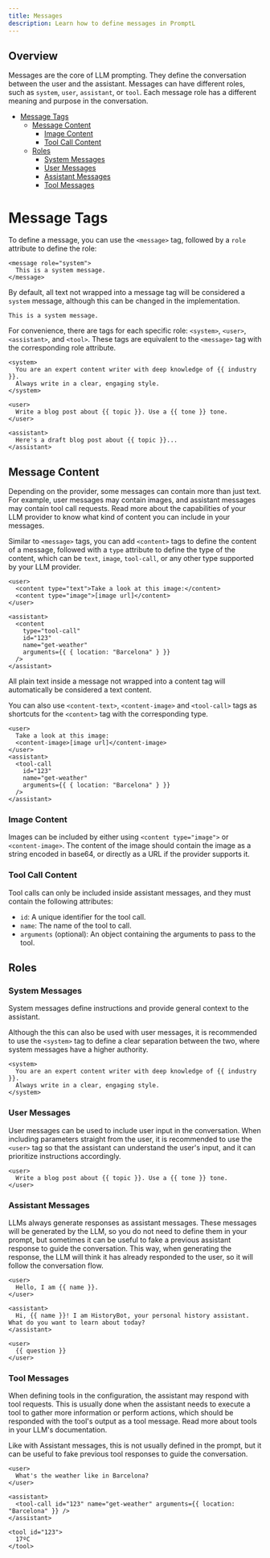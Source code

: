 ```yaml
---
title: Messages
description: Learn how to define messages in PromptL
---
```


## Overview

Messages are the core of LLM prompting. They define the conversation between the user and the assistant. Messages can have different roles, such as `system`, `user`, `assistant`, or `tool`. Each message role has a different meaning and purpose in the conversation.

- [Message Tags](#message-tags)
  - [Message Content](#message-content)
    - [Image Content](#image-content)
    - [Tool Call Content](#tool-call-content)
  - [Roles](#roles)
    - [System Messages](#system-messages)
    - [User Messages](#user-messages)
    - [Assistant Messages](#assistant-messages)
    - [Tool Messages](#tool-messages)

# Message Tags

To define a message, you can use the `<message>` tag, followed by a `role` attribute to define the role:

```plaintext
<message role="system">
  This is a system message.
</message>
```

By default, all text not wrapped into a message tag will be considered a `system` message, although this can be changed in the implementation.

```plaintext
This is a system message.
```

For convenience, there are tags for each specific role: `<system>`, `<user>`, `<assistant>`, and `<tool>`. These tags are equivalent to the `<message>` tag with the corresponding role attribute.

```plaintext
<system>
  You are an expert content writer with deep knowledge of {{ industry }}.
  Always write in a clear, engaging style.
</system>

<user>
  Write a blog post about {{ topic }}. Use a {{ tone }} tone.
</user>

<assistant>
  Here's a draft blog post about {{ topic }}...
</assistant>
```

## Message Content

Depending on the provider, some messages can contain more than just text. For example, user messages may contain images, and assistant messages may contain tool call requests. Read more about the capabilities of your LLM provider to know what kind of content you can include in your messages.

Similar to `<message>` tags, you can add `<content>` tags to define the content of a message, followed with a `type` attribute to define the type of the content, which can be `text`, `image`, `tool-call`, or any other type supported by your LLM provider.

```
<user>
  <content type="text">Take a look at this image:</content>
  <content type="image">[image url]</content>
</user>

<assistant>
  <content
    type="tool-call"
    id="123"
    name="get-weather"
    arguments={{ { location: "Barcelona" } }}
  />
</assistant>
```

All plain text inside a message not wrapped into a content tag will automatically be considered a text content.

You can also use `<content-text>`, `<content-image>` and `<tool-call>` tags as shortcuts for the `<content>` tag with the corresponding type.

```
<user>
  Take a look at this image:
  <content-image>[image url]</content-image>
</user>
<assistant>
  <tool-call
    id="123"
    name="get-weather"
    arguments={{ { location: "Barcelona" } }}
  />
</assistant>
```

### Image Content

Images can be included by either using `<content type="image">` or `<content-image>`. The content of the image should contain the image as a string encoded in base64, or directly as a URL if the provider supports it.

### Tool Call Content

Tool calls can only be included inside assistant messages, and they must contain the following attributes:

- `id`: A unique identifier for the tool call.
- `name`: The name of the tool to call.
- `arguments` (optional): An object containing the arguments to pass to the tool.

## Roles

### System Messages

System messages define instructions and provide general context to the assistant.

Although the this can also be used with user messages, it is recommended to use the `<system>` tag to define a clear separation between the two, where system messages have a higher authority.

```plaintext
<system>
  You are an expert content writer with deep knowledge of {{ industry }}.
  Always write in a clear, engaging style.
</system>
```

### User Messages

User messages can be used to include user input in the conversation. When including parameters straight from the user, it is recommended to use the `<user>` tag so that the assistant can understand the user's input, and it can prioritize instructions accordingly.

```plaintext
<user>
  Write a blog post about {{ topic }}. Use a {{ tone }} tone.
</user>
```

### Assistant Messages

LLMs always generate responses as assistant messages. These messages will be generated by the LLM, so you do not need to define them in your prompt, but sometimes it can be useful to fake a previous assistant response to guide the conversation. This way, when generating the response, the LLM will think it has already responded to the user, so it will follow the conversation flow.

```plaintext
<user>
  Hello, I am {{ name }}.
</user>

<assistant>
  Hi, {{ name }}! I am HistoryBot, your personal history assistant. What do you want to learn about today?
</assistant>

<user>
  {{ question }}
</user>
```

### Tool Messages

When defining tools in the configuration, the assistant may respond with tool requests. This is usually done when the assistant needs to execute a tool to gather more information or perform actions, which should be responded with the tool's output as a tool message. Read more about tools in your LLM's documentation.

Like with Assistant messages, this is not usually defined in the prompt, but it can be useful to fake previous tool responses to guide the conversation.

```plaintext
<user>
  What's the weather like in Barcelona?
</user>

<assistant>
  <tool-call id="123" name="get-weather" arguments={{ location: "Barcelona" }} />
</assistant>

<tool id="123">
  17ºC
</tool>
```
